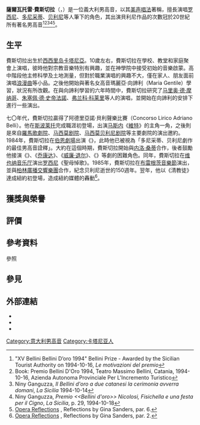 {{Infobox musical artist
| name             = 薩爾瓦托雷·費斯切拉<br/>Salvatore Fisichella
| image            = Salvatore Fisichella - close up.jpg
| caption          = 
| background       = 男歌手
| birth_name       = 
| birth_date       = {{Birth date|1943|5|15}}
| birth_place      = {{flagicon|Kingdom of Italy}}[[義大利王國_(1861年－1946年)|義大利王國]][[卡塔尼亞|卡塔尼亞]]
| origin           = 
| death_date       = 
| death_place      = 
| genre            = 古典音樂
| occupation       = 演唱家
| instrument       = 
| years_active     = 
| label            = 
| associated_acts  = 
| website          = <!-- {{URL|example.com}} or {{Official URL}} -->
}}

'''薩爾瓦托雷·費斯切拉'''（{{lang-it|Salvatore Fisichella}}，{{bd|1943年|5月15日||}}）是一位義大利男高音，以其[[美声唱法|美声唱法]]著稱，擅長演唱[[焦阿基诺·罗西尼|罗西尼]]、[[葛塔諾·多尼采蒂|多尼采蒂]]、[[温琴佐·贝利尼|贝利尼]]等人筆下的角色，其出演貝利尼作品的次數冠於20世紀所有著名男高音<ref>"XV Bellini Bellini D’oro 1994"  Bellini Prize - Awarded by the Sicilian Tourist Authority on 1994-10-16, ''Le motivazioni del premio''</ref><ref>Book: Premio Bellini D'Oro 1994, Teatro Massimo Bellini, Catania, 1994-10-16, Azienda Autonoma Provinciale Per L'Incremento Turistico</ref><ref>Niny Ganguzza, ''Il Bellini d'oro a due catanesi la cerimonia avverra domani'', ''La Sicilia'' 1994-10-14</ref><ref>Niny Ganguzza, ''Premio <<Bellini d'oro>> Nicolosi, Fisichella e una festa per il Cigno'', ''La Sicilia'', p. 29, 1994-10-18</ref><ref>[http://www.opera-gems.com/reflections.htm Opera Reflections] {{Wayback|url=http://www.opera-gems.com/reflections.htm |date=20080705135009 }}, Reflections by Gina Sanders, par. 6.</ref>。

== 生平 ==
費斯切拉出生於[[西西里岛|西西里岛]][[卡塔尼亞|卡塔尼亞]]。10歲左右，費斯切拉在學校、教堂和家庭聚會上演唱，彼時他對宗教音樂特別有興趣，並在神學院中接受初始的音樂啟蒙。高中階段他主修科學及土地測量，但對於職業演唱的興趣不大，僅在家人、朋友面前演唱[[浪漫曲|浪漫曲]]等小品。之後他開始與著名女高音瑪麗亞·向諦利（Maria Gentile）學習，狀況有所改觀。在與向諦利學習的六年時間中，費斯切拉研究了[[马里奥·德·摩纳哥|马里奥·德·摩纳哥]]、[[朱塞佩·德·史帝法諾|朱塞佩·德·史帝法諾]]、[[弗兰科·科莱里|弗兰科·科莱里]]等人的演唱，並開始在向諦利的安排下進行一些演出。

七〇年代，費斯切拉贏得了阿德里亞諾·貝利聲樂比賽（Concorso Lirico Adriano Belli）。他在[[斯波莱托|斯波莱托]]完成職涯初登場，出演[[儒勒·马斯内|马斯内]]《[[维特_(歌剧)|維特]]》的主角一角，之後則是來自[[羅馬歌劇院|羅馬歌劇院]]、[[马西莫剧院|马西莫剧院]]、[[马西莫贝利尼剧院|马西莫贝利尼剧院]]等主要劇院的演出邀約。1984年，費斯切拉在[[伯恩劇場|伯恩劇場]]出演《{{tsl|it|La favorita|寵姬}}》，此時他已被視為「多尼采蒂、贝利尼劇作的最佳男高音詮釋」。大約在這個時期，費斯切拉開始與[[内洛·桑蒂|内洛·桑蒂]]合作，後者鼓勵他接演《{{tsl|it|I puritani|清教徒}}》、《[[乔康达|乔康达]]》、《[[威廉·退尔_(歌剧)|威廉·退尔]]》、《{{tsl|it|Il pirata|海盗}}》等劇的困難角色。同年，費斯切拉在[[维也纳音乐厅|维也纳音乐厅]]演出[[焦阿基诺·罗西尼|罗西尼]]《聖母悼歌》。1985年，費斯切拉在[[布雷根茨音樂節|布雷根茨音樂節]]演出，並與[[柏林廣播交響樂團|柏林廣播交響樂團]]合作，紀念贝利尼逝世的150週年。翌年，他以《清教徒》達成紐約初登場，造成紐約媒體的轟動<ref>[http://www.opera-gems.com/reflections.htm Opera Reflections] {{Wayback|url=http://www.opera-gems.com/reflections.htm |date=20080705135009 }}, Reflections by Gina Sanders, par. 2.</ref>。

{{expand section}}

== 獲獎與榮譽 ==
{{empty section}}

== 評價 ==
{{Quotation|在廿五年的演唱生涯中，是這個時代最難能可貴的義大利男高音。—《歌劇大辭典》（''Dictionary of Opera''）}}

== 參考資料 ==
; 參照
{{reflist}}

== 參見 ==
{{Portal box|人物|古典音樂}}

== 外部連結 ==
* {{官方網站|http://www.salvatorefisichella.it/}}
* {{Discogs artist|3250030}}
* {{IMDb name|0279915}}

{{normdaten}}
{{DEFAULTSORT:Fisichella, Salvatore}}
[[Category:意大利男高音|Category:意大利男高音]]
[[Category:卡塔尼亚人|Category:卡塔尼亚人]]